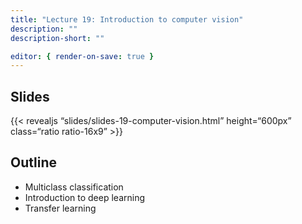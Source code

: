 ```yaml
---
title: "Lecture 19: Introduction to computer vision"
description: ""
description-short: ""

editor: { render-on-save: true }
---
```


## Slides

{{< revealjs "slides/slides-19-computer-vision.html" height="600px" class="ratio ratio-16x9" >}}


## Outline
- Multiclass classification 
- Introduction to deep learning
- Transfer learning 